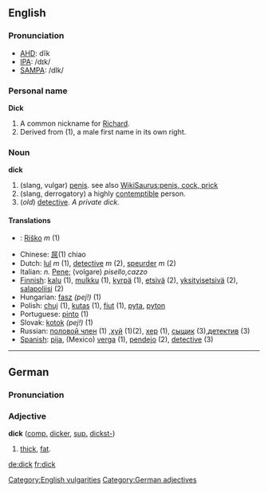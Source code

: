 ==English==
===Pronunciation===
*[[w:AHD|AHD]]: dĭk
*[[w:IPA|IPA]]: /dɪk/
*[[w:SAMPA|SAMPA]]: /dIk/

===Personal name===
'''Dick'''

#A common nickname for [[Richard]].
#Derived from (1), a male first name in its own right.

===Noun===
'''dick'''

#(slang, vulgar) [[penis]]. see also [[WikiSaurus:penis, cock, prick]]
#(slang, derrogatory) a highly [[contemptible]] person.
#(''old'') [[detective]].  ''A private dick.''

====Translations====
*{{sk}}: [[Riško]] ''m'' (1)
*Chinese: [[屌]](1) chiao
*Dutch: [[lul]] ''m'' (1), [[detective]] ''m'' (2), [[speurder]] ''m'' (2)
*Italian: ''n.'' [[Pene]]; (volgare) '' pisello,cazzo''
*[[Finnish]]: [[kalu]] (1), [[mulkku]] (1), [[kyrpä]] (1), [[etsivä]] (2), [[yksityisetsivä]] (2), [[salapoliisi]] (2)
*Hungarian: [[fasz]] ''(pej!)'' (1)
*Polish: [[chuj]] (1), [[kutas]] (1), [[fiut]] (1), [[pyta]], [[pyton]]
*Portuguese: [[pinto]] (1)
*Slovak: [[kotok]] ''(pej!)'' (1)
*Russian: [[половой член]] (1) ,[[хуй]] (1)(2), [[хеp]] (1), [[сыщик]] (3),[[детектив]] (3)
*[[Spanish]]: [[pija]], (Mexico) [[verga]] (1), [[pendejo]] (2), [[detective]] (3)

[[Category:English vulgarities]]
----

==German==
===Pronunciation===
{{IPA|[dɪk]}}

===Adjective===
'''dick''' ([[comparative|comp.]] [[dicker]], [[superlative|sup.]] [[dickst-]])

#[[thick]], [[fat]].

[[Category:German adjectives]]

[[de:dick]]
[[fr:dick]]